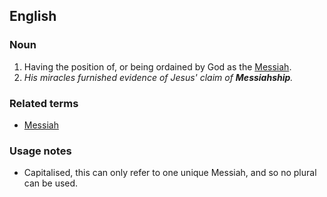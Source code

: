 ==English==
{{see|messiahship}}
===Noun===
{{en-noun|-}}

# Having the position of, or being ordained by God as the [[Messiah]].
#''His miracles furnished evidence of Jesus' claim of '''Messiahship'''.''

===Related terms===
* [[Messiah]]

===Usage notes===
* Capitalised, this can only refer to one unique Messiah, and so no plural can be used.